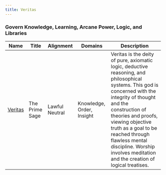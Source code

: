 ```yaml
---
title: Veritas
---
```


### Govern Knowledge, Learning, Arcane Power, Logic, and Libraries

| Name | Title | Alignment | Domains | Description |
| --- | --- | --- | --- | --- |
| [Veritas](/assets/pantheons/blue_pantheon/Veritas.jpg) | The Prime Sage | Lawful Neutral | Knowledge, Order, Insight | Veritas is the deity of pure, axiomatic logic, deductive reasoning, and philosophical systems. This god is concerned with the integrity of thought and the construction of theories and proofs, viewing objective truth as a goal to be reached through flawless mental discipline. Worship involves meditation and the creation of logical treatises. |
